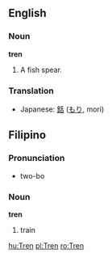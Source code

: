 ==English==
===Noun===
'''tren'''
#A fish spear.
===Translation===
*Japanese: [[銛]] ([[もり]], mori)

==Filipino==
===Pronunciation===
*two-bo

===Noun===
'''tren'''
#train

[[hu:Tren]]
[[pl:Tren]]
[[ro:Tren]]
